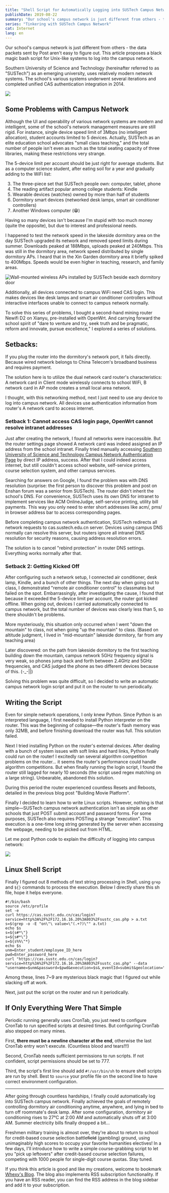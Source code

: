 ```yaml
---
title: "Shell Script for Automatically Logging into SUSTech Campus Network"
publishDate: 2019-08-22
summary: "Our school's campus network is just different from others - the data packets sent by Post aren't easy to figure out. This article proposes a black magic bash script for Unix-like systems to log into the campus network."
series: "Tinkering with SUSTech Campus Network"
cat: Internet
lang: en
---
```


Our school's campus network is just different from others - the data packets sent by Post aren't easy to figure out. This article proposes a black magic bash script for Unix-like systems to log into the campus network.

Southern University of Science and Technology (hereinafter referred to as "SUSTech") as an emerging university, uses relatively modern network systems. The school's various systems underwent several iterations and completed unified CAS authentication integration in 2014.

![](images/vFPkaDR5AH6mj7g.png)

## Some Problems with Campus Network

Although the UI and operability of various network systems are modern and intelligent, some of the school's network management measures are still rigid. For instance, single device speed limit of 3Mbps (no intelligent allocation), student accounts limited to 5 devices. Actually, SUSTech as an elite education school advocates "small class teaching," and the total number of people isn't even as much as the total seating capacity of three libraries, making these restrictions very strange.

The 5-device limit per account should be just right for average students. But as a computer science student, after eating soil for a year and gradually adding to the WiFi list:

3. The three-piece set that SUSTech people own: computer, tablet, phone
4. The reading artifact popular among college students: Kindle
5. Wearable devices (watches) owned by more than half of students
6. Dormitory smart devices (networked desk lamps, smart air conditioner controllers)
7. Another Windows computer (😁)

Having so many devices isn't because I'm stupid with too much money (quite the opposite), but due to interest and professional needs.

I happened to test the network speed in the lakeside dormitory area on the day SUSTech upgraded its network and removed speed limits during summer. Downloads peaked at 188Mbps, uploads peaked at 240Mbps. This was still in the dormitory area, network speed distributed by single dormitory APs. I heard that in the Xin Garden dormitory area it briefly spiked to 400Mbps. Speeds would be even higher in teaching, research, and family areas.

![Wall-mounted wireless APs installed by SUSTech beside each dormitory door](images/MWnAXdoclwkPFCy.jpg)

Additionally, all devices connected to campus WiFi need CAS login. This makes devices like desk lamps and smart air conditioner controllers without interactive interfaces unable to connect to campus network normally.

To solve this series of problems, I bought a second-hand mining router Newifi D2 on Xianyu, pre-installed with OpenWrt. And carrying forward the school spirit of "dare to venture and try, seek truth and be pragmatic, reform and innovate, pursue excellence," I explored a series of solutions.

## Setbacks:

If you plug the router into the dormitory's network port, it fails directly. Because wired network belongs to China Telecom's broadband business and requires payment.

<Dialog>
  Our dormitory subscribed to this in the first few months of entering
  school and got scammed badly—— OW Daily disconnections, often
  couldn't connect to internet.
</Dialog>

The solution here is to utilize the dual network card router's characteristics: A network card in Client mode wirelessly connects to school WiFi, B network card in AP mode creates a small local area network.

I thought, with this networking method, next I just need to use any device to log into campus network. All devices use authentication information from router's A network card to access internet.

### Setback 1: Cannot access CAS login page, OpenWrt cannot resolve intranet addresses

Just after creating the network, I found all networks were inaccessible. But the router settings page showed A network card was indeed assigned an IP address from the school intranet. Finally tried manually accessing [Southern University of Science and Technology Campus Network Authentication Page](172.16.16.20:803/sustc_cas.php) by direct IP address, success. After that I could indeed access internet, but still couldn't access school website, self-service printers, course selection system, and other campus services.

Searching for answers on Google, I found the problem was with DNS resolution (surprise: the first person to discover this problem and post on Enshan forum was a senior from SUSTech). The router didn't inherit the school's DNS. For convenience, SUSTech uses its own DNS for intranet to implement services like ACM OnlineJudge, self-service printing, utility bill payments. This way you only need to enter short addresses like acm/, pms/ in browser address bar to access corresponding pages.

Before completing campus network authentication, SUSTech redirects all network requests to cas.sustech.edu.cn server. Devices using campus DNS normally can resolve this server, but routers ignore all intranet DNS resolution for security reasons, causing address resolution errors.

The solution is to cancel "rebind protection" in router DNS settings. Everything works normally after that.

### Setback 2: Getting Kicked Off

After configuring such a network setup, I connected air conditioner, desk lamp, Kindle, and a bunch of other things. The next day when going out to class, I demonstrated "remote air conditioner control" to classmates but failed on the spot. Embarrassingly, after investigating the cause, I found that because it exceeded the 5-device limit per account, the router got kicked offline. When going out, devices I carried automatically connected to campus network, but the total number of devices was clearly less than 5, so there shouldn't be problems.

More mysteriously, this situation only occurred when I went "down the mountain" to class, not when going "up the mountain" to class. (Based on altitude judgment, I lived in "mid-mountain" lakeside dormitory, far from any teaching area)

Later discovered: on the path from lakeside dormitory to the first teaching building down the mountain, campus network 5GHz frequency signal is very weak, so phones jump back and forth between 2.4GHz and 5GHz frequencies, and CAS judged the phone as two different devices because of this. (-\_-||)

Solving this problem was quite difficult, so I decided to write an automatic campus network login script and put it on the router to run periodically.

## Writing the Script

Even for simple network operations, I only knew Python. Since Python is an interpreted language, I first needed to install Python interpreter on the router. This was the beginning of collapse—the router's flash memory was only 32MB, and before finishing download the router was full. This solution failed.

Next I tried installing Python on the router's external devices. After dealing with a bunch of system issues with soft links and hard links, Python finally could run on the router! I excitedly ran several algorithm competition problems on the router... it seems the router's performance could handle algorithm competitions. But when finally running the login script, I found the router still lagged for nearly 10 seconds (the script used regex matching on a large string). Unbearable, abandoned this solution.

During this period the router experienced countless Resets and Reboots, detailed in the previous blog post "Building Movie Platform".

Finally I decided to learn how to write Linux scripts. However, nothing is that simple—SUSTech campus network authentication isn't as simple as other schools that just POST submit account and password forms. For some purposes, SUSTech also requires POSTing a strange "execution". This execution is a one-time long string generated by the server when accessing the webpage, needing to be picked out from HTML.

Let me post Python code to explain the difficulty of logging into campus network:

![](images/ycrZpVNbPOWXSIg.png)

## Linux Shell Script

Finally I figured out 8 methods of text string processing in Shell, using `grep` and `${}` commands to process the execution. Below I directly share this sh file, hope it helps everyone.

```shell {7-9} showLineNumbers
#!/bin/bash
source /etc/profile
set -e
curl https://cas.sustc.edu.cn/cas/login?service=http%3A%2F%2F172.16.16.20%3A803%2Fsustc_cas.php > a.txt
s=$(grep -o -E "on\"\ value=\"(.+?)\"" a.txt)
echo $s
s=${s#*\"}
s=${s#*\"}
s=${s%%\"*}
echo $s
unm=Enter_student/employee_ID_here
pwd=Enter_password_here
curl "https://cas.sustc.edu.cn/cas/login?service=http%3A%2F%2F172.16.16.20%3A803%2Fsustc_cas.php" --data "username=$unm&password=$pwd&execution=$s&_eventId=submit&geolocation="
```

Among these, lines 7~9 are mysterious black magic that I figured out while slacking off at work.

Next, just put the script on the router and run it periodically.

## If Only Everything Were That Simple

Periodic running generally uses CronTab, you just need to configure CronTab to run specified scripts at desired times. But configuring CronTab also stepped on many mines.

First, **there must be a newline character at the end**, otherwise the last CronTab entry won't execute. (Countless blood and tears!!!)

Second, CronTab needs sufficient permissions to run scripts. If not confident, script permissions should be set to 777.

Third, the script's first line should add `#!/usr/bin/sh` to ensure shell scripts are run by shell. Best to `source` your profile file on the second line to have correct environment configuration.

---

After going through countless hardships, I finally could automatically log into SUSTech campus network. Finally achieved the goals of remotely controlling dormitory air conditioning anytime, anywhere, and lying in bed to turn off roommate's desk lamp. After some configuration, dormitory air conditioning rises to 27°C at 2:00 AM and automatically shuts off at 3:00 AM. Summer electricity bills finally dropped a bit...

Freshmen military training is almost over, they're about to return to school for credit-based course selection battle~~field~~ (gambling) ground, using unimaginably high scores to occupy your favorite humanities electives! In a few days, I'll introduce how to write a simple course-grabbing script to let you "pick up leftovers" after credit-based course selection failures, competing with 1000 people for single-digit course quotas. Stay tuned.

<Dialog>
  {
    "2021 Update: Due to school changing to new educational administration system, original course-grabbing script became invalid, so article was deleted."
  }
</Dialog>

If you think this article is good and like my creations, welcome to bookmark [Whexy's Blog](https://www.whexy.com). The blog also implements RSS subscription functionality. If you have an RSS reader, you can find the RSS address in the blog sidebar and add it to your subscription.
